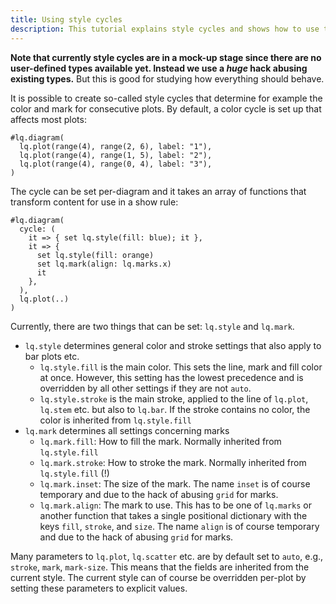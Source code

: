 ```yaml
---
title: Using style cycles
description: This tutorial explains style cycles and shows how to use them. 
---
```



**Note that currently style cycles are in a mock-up stage since there are no user-defined types available yet. Instead we use a _huge_ hack abusing existing types.** But this is good for studying how everything should behave. 


It is possible to create so-called style cycles that determine for example the color and mark for consecutive plots. By default, a color cycle is set up that affects most plots:

```example
#lq.diagram(
  lq.plot(range(4), range(2, 6), label: "1"),
  lq.plot(range(4), range(1, 5), label: "2"),
  lq.plot(range(4), range(0, 4), label: "3"),
)
```

The cycle can be set per-diagram and it takes an array of functions that transform content for use in a show rule:
```typ
#lq.diagram(
  cycle: (
    it => { set lq.style(fill: blue); it },
    it => { 
      set lq.style(fill: orange)
      set lq.mark(align: lq.marks.x) 
      it
    },
  ),
  lq.plot(..)
)
```
Currently, there are two things that can be set: `lq.style` and `lq.mark`. 
- `lq.style` determines general color and stroke settings that also apply to bar plots etc. 
  - `lq.style.fill` is the main color. This sets the line, mark and fill color at once. However, this setting has the lowest precedence and is overridden by all other settings if they are not `auto`. 
  - `lq.style.stroke` is the main stroke, applied to the line of `lq.plot`, `lq.stem` etc. but also to `lq.bar`. If the stroke contains no color, the color is inherited from `lq.style.fill`
- `lq.mark` determines all settings concerning marks
  - `lq.mark.fill`: How to fill the mark. Normally inherited from `lq.style.fill`
  - `lq.mark.stroke`: How to stroke the mark. Normally inherited from `lq.style.fill` (!)
  - `lq.mark.inset`: The size of the mark. The name `inset` is of course temporary and due to the hack of abusing `grid` for marks. 
  - `lq.mark.align`: The mark to use. This has to be one of `lq.marks` or another function that takes a single positional dictionary with the keys `fill`, `stroke`, and `size`. The name `align` is of course temporary and due to the hack of abusing `grid` for marks. 

Many parameters to `lq.plot`, `lq.scatter` etc. are by default set to `auto`, e.g., `stroke`, `mark`, `mark-size`. This means that the fields are inherited from the current style. The current style can of course be overridden per-plot by setting these parameters to explicit values. 
